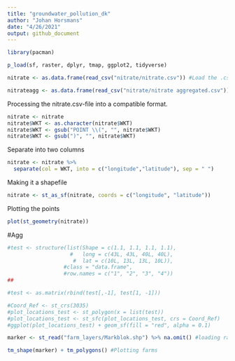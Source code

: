 ```yaml
---
title: "groundwater_pollution_dk"
author: "Johan Horsmans"
date: "4/26/2021"
output: github_document
---
```


```r
library(pacman)

p_load(sf, raster, dplyr, tmap, ggplot2, tidyverse)
```

```r
nitrate <- as.data.frame(read_csv("nitrate/nitrate.csv")) #Load the .csv-file as a dataframe and save it as "nitrates".

nitrateagg <- as.data.frame(read_csv("nitrate/nitrate aggregated.csv")) #Load the .csv-file as a dataframe and save it as "nitrateagg".
```

Processing the nitrate.csv-file into a compatible format.
```r
nitrate <- nitrate
nitrate$WKT <- as.character(nitrate$WKT)
nitrate$WKT <- gsub("POINT \\(", "", nitrate$WKT)
nitrate$WKT <- gsub(")", "", nitrate$WKT)
```

Separate into two columns
```r
nitrate <- nitrate %>% 
  separate(col = WKT, into = c("longitude","latitude"), sep = " ")

```

Making it a shapefile
```r
nitrate <- st_as_sf(nitrate, coords = c("longitude", "latitude"))
```

Plotting the points
```r
plot(st_geometry(nitrate))
```

#Agg

```r
#test <- structure(list(Shape = c(1.1, 1.1, 1.1, 1.1), 
                    #   long = c(43L, 43L, 40L, 40L), 
                     #  lat = c(10L, 13L, 13L, 10L)), 
                  #class = "data.frame", 
                  #row.names = c("1", "2", "3", "4"))
##

#test <- as.matrix(rbind(test[,-1], test[1, -1]))

#Coord_Ref <- st_crs(3035)
#plot_locations_test <- st_polygon(x = list(test))
#plot_locations_test <- st_sfc(plot_locations_test, crs = Coord_Ref)
#ggplot(plot_locations_test) + geom_sf(fill = "red", alpha = 0.1)
```


```r
marker <- st_read("farm_layers/Markblok.shp") %>% na.omit() #loading raster containing farm polygons
```
```r
tm_shape(marker) + tm_polygons() #Plotting farms
```

